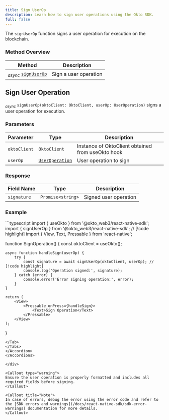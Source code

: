 ```yaml
---
title: Sign UserOp
description: Learn how to sign user operations using the Okto SDK.
full: false
---
```



The `signUserOp` function signs a user operation for execution on the blockchain.

### Method Overview

| Method | Description |
|---------|-------------|
| <sub><i>async</i></sub> [`signUserOp`](#sign-user-op) | Sign a user operation |

<div className="method-box">

## Sign User Operation

<sub><i>async</i></sub> `signUserOp(oktoClient: OktoClient, userOp: UserOperation)` signs a user operation for execution.

### Parameters

| Parameter | Type | Description |
|-----------|------|-------------|
| `oktoClient` | `OktoClient` | Instance of OktoClient obtained from useOkto hook |
| `userOp` | [`UserOperation`](/docs/react-native-sdk/technical-reference#models) | User operation to sign |

### Response

<Callout title="Success Response">

| Field Name | Type | Description |
|------------|------|-------------|
| `signature` | `Promise<string>` | Signed user operation |

</Callout>

### Example

<Accordions>
<Accordion title="Usage">
<Tabs items={['TypeScript']}>
<Tab value="TypeScript">
```typescript
import { useOkto } from '@okto_web3/react-native-sdk';
import { signUserOp } from '@okto_web3/react-native-sdk'; // [!code highlight]
import { View, Text, Pressable } from 'react-native';

function SignOperation() {
    const oktoClient = useOkto();

    async function handleSign(userOp) {
        try {
            const signature = await signUserOp(oktoClient, userOp); // [!code highlight]
            console.log('Operation signed:', signature);
        } catch (error) {
            console.error('Error signing operation:', error);
        }
    }

    return (
        <View>
            <Pressable onPress={handleSign}>
                <Text>Sign Operation</Text>
            </Pressable>
        </View>
    );
}
```
</Tab>
</Tabs>
</Accordion>
</Accordions>

</div>

<Callout type="warning">
Ensure the user operation is properly formatted and includes all required fields before signing.
</Callout>

<Callout title="Note">
In case of errors, debug the error using the error code and refer to the [SDK errors and warnings](/docs/react-native-sdk/sdk-error-warnings) documentation for more details.
</Callout>